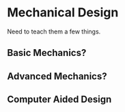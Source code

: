 # Mechanical Design

Need to teach them a few things.

## Basic Mechanics?

## Advanced Mechanics?

## Computer Aided Design
